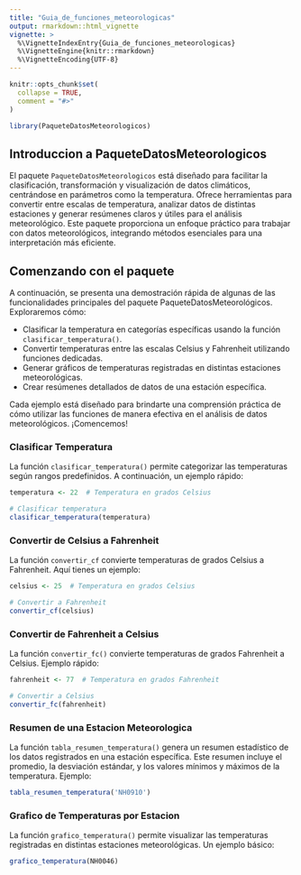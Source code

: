 ```yaml
---
title: "Guia_de_funciones_meteorologicas"
output: rmarkdown::html_vignette
vignette: >
  %\VignetteIndexEntry{Guia_de_funciones_meteorologicas}
  %\VignetteEngine{knitr::rmarkdown}
  %\VignetteEncoding{UTF-8}
---
```


```r
knitr::opts_chunk$set(
  collapse = TRUE,
  comment = "#>"
)
```



```r
library(PaqueteDatosMeteorologicos)
```

## Introduccion a PaqueteDatosMeteorologicos

El paquete `PaqueteDatosMeteorologicos` está diseñado para facilitar la clasificación, transformación y visualización de datos climáticos, centrándose en parámetros como la temperatura. Ofrece herramientas para convertir entre escalas de temperatura, analizar datos de distintas estaciones y generar resúmenes claros y útiles para el análisis meteorológico. Este paquete proporciona un enfoque práctico para trabajar con datos meteorológicos, integrando métodos esenciales para una interpretación más eficiente.

## Comenzando con el paquete

A continuación, se presenta una demostración rápida de algunas de las funcionalidades principales del paquete PaqueteDatosMeteorológicos. Exploraremos cómo:

- Clasificar la temperatura en categorías específicas usando la función `clasificar_temperatura()`.
- Convertir temperaturas entre las escalas Celsius y Fahrenheit utilizando funciones dedicadas.
- Generar gráficos de temperaturas registradas en distintas estaciones meteorológicas.
- Crear resúmenes detallados de datos de una estación específica.

Cada ejemplo está diseñado para brindarte una comprensión práctica de cómo utilizar las funciones de manera efectiva en el análisis de datos meteorológicos. ¡Comencemos!

### Clasificar Temperatura

La función `clasificar_temperatura()` permite categorizar las temperaturas según rangos predefinidos. A continuación, un ejemplo rápido:

```r
temperatura <- 22  # Temperatura en grados Celsius

# Clasificar temperatura
clasificar_temperatura(temperatura)
```

### Convertir de Celsius a Fahrenheit

La función `convertir_cf` convierte temperaturas de grados Celsius a Fahrenheit. Aquí tienes un ejemplo:

```r
celsius <- 25  # Temperatura en grados Celsius

# Convertir a Fahrenheit
convertir_cf(celsius)
```

### Convertir de Fahrenheit a Celsius

La función `convertir_fc()` convierte temperaturas de grados Fahrenheit a Celsius. Ejemplo rápido:

```r
fahrenheit <- 77  # Temperatura en grados Fahrenheit

# Convertir a Celsius
convertir_fc(fahrenheit)
```

### Resumen de una Estacion Meteorologica

La función `tabla_resumen_temperatura()` genera un resumen estadístico de los datos registrados en una estación específica. Este resumen incluye el promedio, la desviación estándar, y los valores mínimos y máximos de la temperatura. Ejemplo:

```r
tabla_resumen_temperatura('NH0910')
```

### Grafico de Temperaturas por Estacion

La función `grafico_temperatura()` permite visualizar las temperaturas registradas en distintas estaciones meteorológicas. Un ejemplo básico:

```r
grafico_temperatura(NH0046)
```


